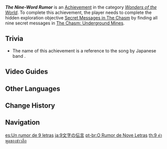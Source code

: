 {{Achievement Infobox
|id           = 81203
|order id     = 1189
|category     = Wonders of the World
|description  = Find all the secret messages.
|requirements = Complete ''[[Secret Messages in The Chasm]]''.
|primogems    = 5
|tracking     = 
|hidden       = 1
|topic        = 
|type         = Exploration
}}
'''''The Nine-Word Rumor''''' is an [[Achievement]] in the category ''[[Wonders of the World]]''. To complete this achievement, the player needs to complete the hidden exploration objective [[Secret Messages in The Chasm]] by finding all nine secret messages in [[The Chasm: Underground Mines]].

==Trivia==
* The name of this achievement is a reference to the song {{ja|''11文字の伝言''|tl=11-Lettered Message}} by Japanese band ''{{w|Sound Horizon}}''.

==Video Guides==
{{EVT
|video1   = 0wm8loBvwck
|caption1 = "Nine-Word Rumor" Secret Achievement The Chasm

|video2   = https://youtu.be/CWnlqgAfZdg
|caption2 = The Nine-Word Rumor Guide
}}

==Other Languages==
{{Other Languages
|en      = The Nine-Word Rumor
|zhs     = 9文字之传言
|zhs_rm  = Jiǔ Wénzì zhī Chuányán
|zht     = 9文字之傳言
|zht_rm  = Jiǔ Wénzì zhī Chuányán
|zh_tl   = 
|ja      = 9文字の伝言
|ja_rm   = Kyuu-moji no Dengon{{Assumed}}
|ja_tl   = 
|ko      = 아홉 글자 전언
|ko_tl   = Nine-Word Message
|es      = Un rumor de 9 letras
|es_tl   = The Nine-Letter Rumor
|fr      = La rumeur en neuf mots
|fr_tl   = The Nine-Word Rumor
|ru      = Слух из девяти слов
|ru_tl   = The Nine-Word Rumor
|th      = 9 คำพูดของข่าวลือ
|th_rm   = 
|th_tl   = 
|vi      = Lời Đồn Về 9 Chữ
|vi_tl   = 
|de      = Das Neun-Worte-Gerücht
|de_tl   = The Nine-Word Rumor
|id      = Rumor Sembilan Kata
|id_tl   = Nine-Word Rumor
|pt      = O Rumor de Nove Letras
|pt_tl   = 
|tr      = Dokuz Kelimelik Söylenti
|tr_tl   = Nine-Word Rumor
|it      = Una diceria di nove parole
|it_tl   = 
}}

==Change History==
{{Change History|2.6}}
<!--
==References==
{{Reflist}}
-->
==Navigation==
{{Achievement Navbox|Wonders of the World|Exploration}}

[[es:Un rumor de 9 letras]]
[[ja:9文字の伝言]]
[[pt-br:O Rumor de Nove Letras]]
[[th:9 คำพูดของข่าวลือ]]